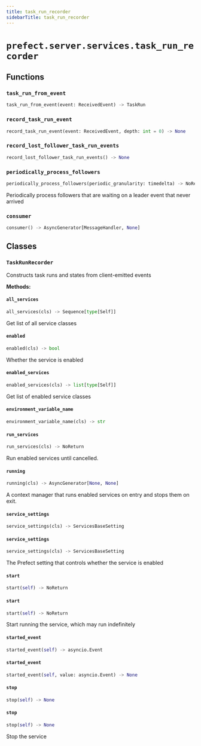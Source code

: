 ```yaml
---
title: task_run_recorder
sidebarTitle: task_run_recorder
---
```


# `prefect.server.services.task_run_recorder`

## Functions

### `task_run_from_event` <sup><a href="https://github.com/prefecthq/prefect/blob/main/src/prefect/server/services/task_run_recorder.py#L66" target="_blank"><Icon icon="github" style="width: 14px; height: 14px;" /></a></sup>

```python
task_run_from_event(event: ReceivedEvent) -> TaskRun
```

### `record_task_run_event` <sup><a href="https://github.com/prefecthq/prefect/blob/main/src/prefect/server/services/task_run_recorder.py#L94" target="_blank"><Icon icon="github" style="width: 14px; height: 14px;" /></a></sup>

```python
record_task_run_event(event: ReceivedEvent, depth: int = 0) -> None
```

### `record_lost_follower_task_run_events` <sup><a href="https://github.com/prefecthq/prefect/blob/main/src/prefect/server/services/task_run_recorder.py#L174" target="_blank"><Icon icon="github" style="width: 14px; height: 14px;" /></a></sup>

```python
record_lost_follower_task_run_events() -> None
```

### `periodically_process_followers` <sup><a href="https://github.com/prefecthq/prefect/blob/main/src/prefect/server/services/task_run_recorder.py#L190" target="_blank"><Icon icon="github" style="width: 14px; height: 14px;" /></a></sup>

```python
periodically_process_followers(periodic_granularity: timedelta) -> NoReturn
```


Periodically process followers that are waiting on a leader event that never arrived


### `consumer` <sup><a href="https://github.com/prefecthq/prefect/blob/main/src/prefect/server/services/task_run_recorder.py#L210" target="_blank"><Icon icon="github" style="width: 14px; height: 14px;" /></a></sup>

```python
consumer() -> AsyncGenerator[MessageHandler, None]
```

## Classes

### `TaskRunRecorder` <sup><a href="https://github.com/prefecthq/prefect/blob/main/src/prefect/server/services/task_run_recorder.py#L243" target="_blank"><Icon icon="github" style="width: 14px; height: 14px;" /></a></sup>


Constructs task runs and states from client-emitted events


**Methods:**

#### `all_services` <sup><a href="https://github.com/prefecthq/prefect/blob/main/src/prefect/server/services/base.py#L92" target="_blank"><Icon icon="github" style="width: 14px; height: 14px;" /></a></sup>

```python
all_services(cls) -> Sequence[type[Self]]
```

Get list of all service classes


#### `enabled` <sup><a href="https://github.com/prefecthq/prefect/blob/main/src/prefect/server/services/base.py#L87" target="_blank"><Icon icon="github" style="width: 14px; height: 14px;" /></a></sup>

```python
enabled(cls) -> bool
```

Whether the service is enabled


#### `enabled_services` <sup><a href="https://github.com/prefecthq/prefect/blob/main/src/prefect/server/services/base.py#L106" target="_blank"><Icon icon="github" style="width: 14px; height: 14px;" /></a></sup>

```python
enabled_services(cls) -> list[type[Self]]
```

Get list of enabled service classes


#### `environment_variable_name` <sup><a href="https://github.com/prefecthq/prefect/blob/main/src/prefect/server/services/base.py#L83" target="_blank"><Icon icon="github" style="width: 14px; height: 14px;" /></a></sup>

```python
environment_variable_name(cls) -> str
```

#### `run_services` <sup><a href="https://github.com/prefecthq/prefect/blob/main/src/prefect/server/services/base.py#L127" target="_blank"><Icon icon="github" style="width: 14px; height: 14px;" /></a></sup>

```python
run_services(cls) -> NoReturn
```

Run enabled services until cancelled.


#### `running` <sup><a href="https://github.com/prefecthq/prefect/blob/main/src/prefect/server/services/base.py#L112" target="_blank"><Icon icon="github" style="width: 14px; height: 14px;" /></a></sup>

```python
running(cls) -> AsyncGenerator[None, None]
```

A context manager that runs enabled services on entry and stops them on
exit.


#### `service_settings` <sup><a href="https://github.com/prefecthq/prefect/blob/main/src/prefect/server/services/task_run_recorder.py#L250" target="_blank"><Icon icon="github" style="width: 14px; height: 14px;" /></a></sup>

```python
service_settings(cls) -> ServicesBaseSetting
```

#### `service_settings` <sup><a href="https://github.com/prefecthq/prefect/blob/main/src/prefect/server/services/base.py#L78" target="_blank"><Icon icon="github" style="width: 14px; height: 14px;" /></a></sup>

```python
service_settings(cls) -> ServicesBaseSetting
```

The Prefect setting that controls whether the service is enabled


#### `start` <sup><a href="https://github.com/prefecthq/prefect/blob/main/src/prefect/server/services/task_run_recorder.py#L267" target="_blank"><Icon icon="github" style="width: 14px; height: 14px;" /></a></sup>

```python
start(self) -> NoReturn
```

#### `start` <sup><a href="https://github.com/prefecthq/prefect/blob/main/src/prefect/server/services/base.py#L137" target="_blank"><Icon icon="github" style="width: 14px; height: 14px;" /></a></sup>

```python
start(self) -> NoReturn
```

Start running the service, which may run indefinitely


#### `started_event` <sup><a href="https://github.com/prefecthq/prefect/blob/main/src/prefect/server/services/task_run_recorder.py#L258" target="_blank"><Icon icon="github" style="width: 14px; height: 14px;" /></a></sup>

```python
started_event(self) -> asyncio.Event
```

#### `started_event` <sup><a href="https://github.com/prefecthq/prefect/blob/main/src/prefect/server/services/task_run_recorder.py#L264" target="_blank"><Icon icon="github" style="width: 14px; height: 14px;" /></a></sup>

```python
started_event(self, value: asyncio.Event) -> None
```

#### `stop` <sup><a href="https://github.com/prefecthq/prefect/blob/main/src/prefect/server/services/task_run_recorder.py#L287" target="_blank"><Icon icon="github" style="width: 14px; height: 14px;" /></a></sup>

```python
stop(self) -> None
```

#### `stop` <sup><a href="https://github.com/prefecthq/prefect/blob/main/src/prefect/server/services/base.py#L142" target="_blank"><Icon icon="github" style="width: 14px; height: 14px;" /></a></sup>

```python
stop(self) -> None
```

Stop the service

